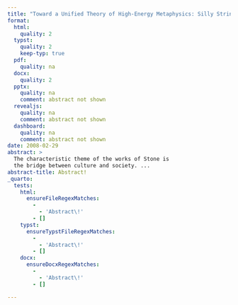 ```yaml
---
title: "Toward a Unified Theory of High-Energy Metaphysics: Silly String Theory"
format:
  html:
    quality: 2
  typst:
    quality: 2
    keep-typ: true
  pdf:
    quality: na
  docx:
    quality: 2
  pptx:
    quality: na
    comment: abstract not shown
  revealjs:
    quality: na
    comment: abstract not shown
  dashboard:
    quality: na
    comment: abstract not shown
date: 2008-02-29
abstract: >
  The characteristic theme of the works of Stone is
  the bridge between culture and society. ...
abstract-title: Abstract!
_quarto:
  tests:
    html:
      ensureFileRegexMatches:
        -
          - 'Abstract\!'
        - []
    typst:
      ensureTypstFileRegexMatches:
        -
          - 'Abstract\!'
        - []
    docx:
      ensureDocxRegexMatches:
        -
          - 'Abstract\!'
        - []

---
```

